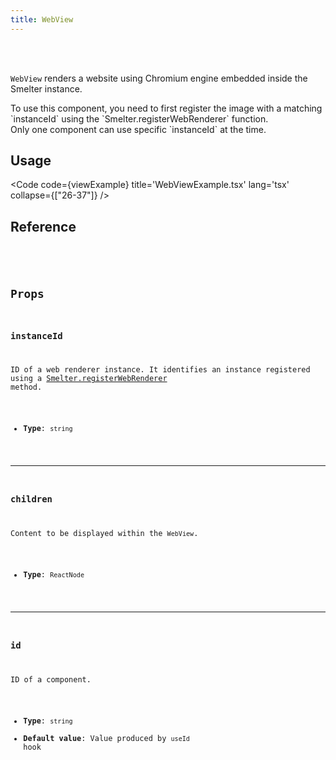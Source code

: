```yaml
---
title: WebView
---
```


<Badge text="Required feature:web_renderer" variant="note" size="large" />

<br />
<br />

`WebView` renders a website using Chromium engine embedded inside the Smelter instance.

<Aside>To use this component, you need to first register the image with a matching `instanceId` using the `Smelter.registerWebRenderer` function.</Aside>

<Aside type='caution'>Only one component can use specific `instanceId` at the time.</Aside>

## Usage

<Code code={viewExample} title='WebViewExample.tsx' lang='tsx' collapse={["26-37"]} />

## Reference

<CollapsibleDetails summaryTitle='Type definitions' open>
<Code code={`
type WebView = {
    id?: string;
    children?: ReactElement[];
    instanceId: string;
}
`} lang='tsx' />
</CollapsibleDetails>

## Props

### instanceId
ID of a web renderer instance. It identifies an instance registered using a [Smelter.registerWebRenderer](/ts-sdk/smelter#registerwebrenderer) method.

- **Type**: `string`

---

### children
Content to be displayed within the `WebView`.

- **Type**: `ReactNode`

---

### id
ID of a component.

- **Type**: `string`
- **Default value**: Value produced by `useId` hook
